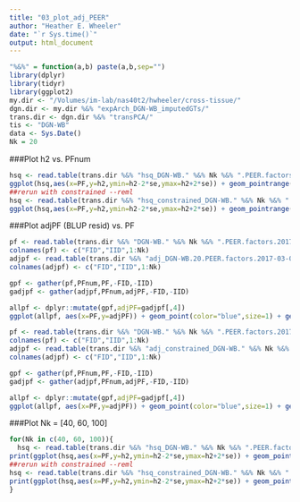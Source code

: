 ```yaml
---
title: "03_plot_adj_PEER"
author: "Heather E. Wheeler"
date: "`r Sys.time()`"
output: html_document
---
```


```r
"%&%" = function(a,b) paste(a,b,sep="")
library(dplyr)
library(tidyr)
library(ggplot2)
my.dir <- "/Volumes/im-lab/nas40t2/hwheeler/cross-tissue/"
dgn.dir <- my.dir %&% "expArch_DGN-WB_imputedGTs/"
trans.dir <- dgn.dir %&% "transPCA/"
tis <- "DGN-WB"
data <- Sys.Date()
Nk = 20
```

###Plot h2 vs. PFnum
```r
hsq <- read.table(trans.dir %&% "hsq_DGN-WB." %&% Nk %&% ".PEER.factors.2017-03-06.txt", header=T)
ggplot(hsq,aes(x=PF,y=h2,ymin=h2-2*se,ymax=h2+2*se)) + geom_pointrange(col='gray') + geom_line() + geom_point() + ggtitle("--reml-no-constrain")
##rerun with constrained --reml
hsq <- read.table(trans.dir %&% "hsq_constrained_DGN-WB." %&% Nk %&% ".PEER.factors.2017-03-06.txt", header=T)
ggplot(hsq,aes(x=PF,y=h2,ymin=h2-2*se,ymax=h2+2*se)) + geom_pointrange(col='gray') + geom_line() + geom_point() + ggtitle("--reml")
```

###Plot adjPF (BLUP resid) vs. PF
```r
pf <- read.table(trans.dir %&% "DGN-WB." %&% Nk %&% ".PEER.factors.2017-03-06.txt")
colnames(pf) <- c("FID","IID",1:Nk)
adjpf <- read.table(trans.dir %&% "adj_DGN-WB.20.PEER.factors.2017-03-06.txt")
colnames(adjpf) <- c("FID","IID",1:Nk)

gpf <- gather(pf,PFnum,PF,-FID,-IID)
gadjpf <- gather(adjpf,PFnum,adjPF,-FID,-IID)

allpf <- dplyr::mutate(gpf,adjPF=gadjpf[,4])
ggplot(allpf, aes(x=PF,y=adjPF)) + geom_point(color="blue",size=1) + geom_abline(aes(slope=1,intercept=0)) + facet_wrap(~as.numeric(PFnum))  + ggtitle("--reml-no-constrain")

pf <- read.table(trans.dir %&% "DGN-WB." %&% Nk %&% ".PEER.factors.2017-03-06.txt")
colnames(pf) <- c("FID","IID",1:Nk)
adjpf <- read.table(trans.dir %&% "adj_constrained_DGN-WB." %&% Nk %&% ".PEER.factors.2017-03-06.txt")
colnames(adjpf) <- c("FID","IID",1:Nk)

gpf <- gather(pf,PFnum,PF,-FID,-IID)
gadjpf <- gather(adjpf,PFnum,adjPF,-FID,-IID)

allpf <- dplyr::mutate(gpf,adjPF=gadjpf[,4])
ggplot(allpf, aes(x=PF,y=adjPF)) + geom_point(color="blue",size=1) + geom_abline(aes(slope=1,intercept=0)) + facet_wrap(~as.numeric(PFnum))  + ggtitle("--reml")
```

###Plot Nk = [40, 60, 100]
```r
for(Nk in c(40, 60, 100)){
  hsq <- read.table(trans.dir %&% "hsq_DGN-WB." %&% Nk %&% ".PEER.factors.2017-03-06.txt", header=T)
print(ggplot(hsq,aes(x=PF,y=h2,ymin=h2-2*se,ymax=h2+2*se)) + geom_pointrange(col='gray') + geom_line() + geom_point() + ggtitle("Nk = " %&% Nk %&% " --reml-no-constrain"))
##rerun with constrained --reml
hsq <- read.table(trans.dir %&% "hsq_constrained_DGN-WB." %&% Nk %&% ".PEER.factors.2017-03-06.txt", header=T)
print(ggplot(hsq,aes(x=PF,y=h2,ymin=h2-2*se,ymax=h2+2*se)) + geom_pointrange(col='gray') + geom_line() + geom_point() + ggtitle("Nk = " %&% Nk %&% " --reml"))
}
```